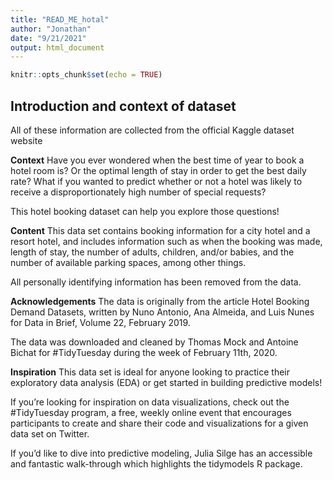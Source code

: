 ```yaml
---
title: "READ_ME_hotal"
author: "Jonathan"
date: "9/21/2021"
output: html_document
---
```


```r
knitr::opts_chunk$set(echo = TRUE)
```

## Introduction and context of dataset

All of these information are collected from the official Kaggle dataset website

**Context**
Have you ever wondered when the best time of year to book a hotel room is? Or the optimal length of stay in order to get the best daily rate? What if you wanted to predict whether or not a hotel was likely to receive a disproportionately high number of special requests?

This hotel booking dataset can help you explore those questions!

**Content**
This data set contains booking information for a city hotel and a resort hotel, and includes information such as when the booking was made, length of stay, the number of adults, children, and/or babies, and the number of available parking spaces, among other things.

All personally identifying information has been removed from the data.

**Acknowledgements**
The data is originally from the article Hotel Booking Demand Datasets, written by Nuno Antonio, Ana Almeida, and Luis Nunes for Data in Brief, Volume 22, February 2019.

The data was downloaded and cleaned by Thomas Mock and Antoine Bichat for #TidyTuesday during the week of February 11th, 2020.

**Inspiration**
This data set is ideal for anyone looking to practice their exploratory data analysis (EDA) or get started in building predictive models!

If you're looking for inspiration on data visualizations, check out the #TidyTuesday program, a free, weekly online event that encourages participants to create and share their code and visualizations for a given data set on Twitter.

If you'd like to dive into predictive modeling, Julia Silge has an accessible and fantastic walk-through which highlights the tidymodels R package.
